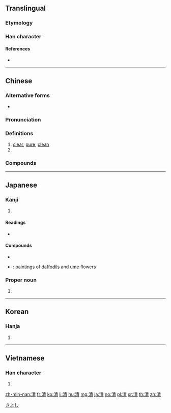 {{also|淸}}
==Translingual==
{{stroke order|strokes=11}}
{{stroke order|type=jbw|strokes=11}}

===Etymology===
{{Han compound|水|青|alt1=氵|c1=s|c2=p|t1=water|ls=psc}}

===Han character===
{{Han char|rn=85|rad=水|as=08|sn=11|four=35127|canj=EQMB|ids=⿰氵青}}

====References====
* {{Han ref|kx=0633.371|dkj=17695|dj=1038.010|hdz=31637.110|uh=6E05|ud=28165|bh=B24D|bd=45645}}

----

==Chinese==
{{zh-forms}}

===Alternative forms===
* {{zh-l|淸}}

===Pronunciation===
{{zh-pron
|m=qīng
|c=cing1,ceng1
|h=pfs=chhîn
|md=
|mn=chheⁿ/chhiⁿ/chheng
|w=
|mc=y
|oc=y
|cat=a
}}

===Definitions===
{{zh-hanzi}}

# [[clear]], [[pure]], [[clean]]
# {{zh-abbrev|清朝|the [[Qing]] dynasty}}

===Compounds===
{{der3
|{{zh-l|清白}}
|{{zh-l|清碧}}
|{{zh-l|清倉}}
|{{zh-l|清冊}}
|{{zh-l|清茶}}
|{{zh-l|清查}}
|{{zh-l|清產核資}}
|{{zh-l|清償}}
|{{zh-l|清場}}
|{{zh-l|清唱}}
|{{zh-l|清炒}}
|{{zh-l|清澈}}, {{zh-l|清徹}}
|{{zh-l|清晨}}
|{{zh-l|清澄}}
|{{zh-l|清除}}
|{{zh-l|清楚}}
|{{zh-l|清醇}}
|{{zh-l|清脆}}
|{{zh-l|清單}}
|{{zh-l|清淡}}
|{{zh-l|清黨}}
|{{zh-l|清道}}
|{{zh-l|清道夫}}
|{{zh-l|清點}}
|{{zh-l|清燉}}
|{{zh-l|清芬}}
|{{zh-l|清風}}
|{{zh-l|清風兩袖}}
|{{zh-l|清福}}
|{{zh-l|清高}}
|{{zh-l|清稿}}
|{{zh-l|清歌}}
|{{zh-l|清官}}
|{{zh-l|清光}}
|{{zh-l|清規}}
|{{zh-l|清規戒律}}
|{{zh-l|清貴}}
|{{zh-l|清寒}}
|{{zh-l|清和}}
|{{zh-l|清還}}
|{{zh-l|清灰冷灶}}
|{{zh-l|清輝}}, {{zh-l|清暉}}
|{{zh-l|清火}}
|{{zh-l|清寂}}
|{{zh-l|清減}}
|{{zh-l|清檢}}
|{{zh-l|清健}}
|{{zh-l|清剿}}
|{{zh-l|清繳}}
|{{zh-l|清教徒}}
|{{zh-l|清潔}}
|{{zh-l|清潔工}}
|{{zh-l|清結}}
|{{zh-l|清勁風}}
|{{zh-l|清淨}}
|{{zh-l|清靜}}
|{{zh-l|清君側}}
|{{zh-l|清俊}}
|{{zh-l|清峻}}
|{{zh-l|清口}}
|{{zh-l|清苦}}
|{{zh-l|清庫}}
|{{zh-l|清朗}}
|{{zh-l|清冷}}
|{{zh-l|清理}}
|{{zh-l|清麗}}
|{{zh-l|清廉}}
|{{zh-l|清涼}}
|{{zh-l|清涼油}}
|{{zh-l|清亮}}
|{{zh-l|清冽}}
|{{zh-l|清流}}
|{{zh-l|清美}}
|{{zh-l|清名}}
|{{zh-l|清明}}
|{{zh-l|清噴漆}}
|{{zh-l|清貧}}
|{{zh-l|清平}}
|{{zh-l|清漆}}
|{{zh-l|清奇}}
|{{zh-l|清綺}}
|{{zh-l|清氣}}
|{{zh-l|清訖}}
|{{zh-l|清淺}}
|{{zh-l|清欠}}
|{{zh-l|清秋}}
|{{zh-l|清癯}}
|{{zh-l|清曲}}
|{{zh-l|清趣}}
|{{zh-l|清泉}}
|{{zh-l|清熱}}
|{{zh-l|清潤}}
|{{zh-l|清掃}}
|{{zh-l|清瘦}}
|{{zh-l|清爽}}
|{{zh-l|清水牆}}
|{{zh-l|清水衙門}}
|{{zh-l|清算}}
|{{zh-l|清談}}
|{{zh-l|清湯}}
|{{zh-l|清湯寡水}}, {{zh-l|清湯寡水兒}}
|{{zh-l|清甜}}
|{{zh-l|清通}}
|{{zh-l|清退}}
|{{zh-l|清婉}}
|{{zh-l|清晰}}
|{{zh-l|清晰度}}
|{{zh-l|清洗}}
|{{zh-l|清鮮}}
|{{zh-l|清閒}}
|{{zh-l|清香}}
|{{zh-l|清曉}}
|{{zh-l|清心}}
|{{zh-l|清新}}
|{{zh-l|清馨}}
|{{zh-l|清醒}}
|{{zh-l|清興}}
|{{zh-l|清秀}}
|{{zh-l|清雅}}
|{{zh-l|清揚}}
|{{zh-l|清樣}}
|{{zh-l|清恙}}
|{{zh-l|清野}}
|{{zh-l|清夜}}
|{{zh-l|清一色}}
|{{zh-l|清議}}
|{{zh-l|輕逸}}
|{{zh-l|清音}}
|{{zh-l|清瑩}}
|{{zh-l|清幽}}
|{{zh-l|清油}}
|{{zh-l|清遊}}
|{{zh-l|清越}}
|{{zh-l|清早}}
|{{zh-l|清湛}}
|{{zh-l|清賬}}
|{{zh-l|清真}}
|{{zh-l|清真教}}
|{{zh-l|清真寺}}
|{{zh-l|清蒸}}
|{{zh-l|清正}}
|{{zh-l|澄清}}
}}

----

==Japanese==

===Kanji===
{{ja-kanji|grade=4|rs=水08}}

# {{defn|lang=ja|sort=水08}}

====Readings====
* {{ja-readings|goon=[[しょう]] (shō)|kanon=[[せい]] (sei)|toon=[[しん]] (shin)|kun=[[きよい]] (kiyoi), [[きよめる]] (kiyomeru)|nanori=[[あき]] (aki), [[さや]] (saya), [[し]] (shi), [[すが]] (suga), [[すみ]] (sumi), [[せ]] (se), [[ちん]] (chin)}}

====Compounds====
* {{ja-r|清酒|せいしゅ}}
* {{ja-r|双清|そうせい}}: [[painting]]s of [[daffodil]]s and [[ume]] flowers

===Proper noun===
{{ja-pos|proper|きよし}}

# {{given name|male|lang=ja}}

[[Category:Japanese male given names|きよし]]

----

==Korean==

===Hanja===
{{ko-hanja|hangeul=청|eumhun=|rv=cheong|mr=ch'ŏng|y=cheng}}

# {{defn|lang=ko|sort=水08}}

----

==Vietnamese==

===Han character===
{{vi-hantu|[[thanh]], [[thảnh]], [[thênh]], [[thinh]]|rs=水08}}

# {{defn|lang=vi|sort=水08}}

[[zh-min-nan:清]]
[[fr:清]]
[[ko:清]]
[[li:清]]
[[hu:清]]
[[mg:清]]
[[ja:清]]
[[no:清]]
[[pl:清]]
[[sr:清]]
[[th:清]]
[[zh:清]]